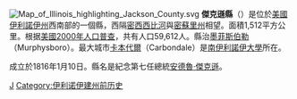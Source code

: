 {{Otheruses|傑克遜縣|subject=美國伊利諾伊州的一個縣|other=同名的縣}}
[[File:Map_of_Illinois_highlighting_Jackson_County.svg|right]]
'''傑克遜縣'''（{{lang-en|Jackson County}}）是位於[[美國|美國]][[伊利諾伊州|伊利諾伊州]]西南部的一個縣，西隔[[密西西比河|密西西比河]]與[[密蘇里州|密蘇里州]]相望。面積1,512平方公里。根据[[美國2000年人口普查|美國2000年人口普查]]，共有人口59,612人。縣治[[墨菲斯伯勒|墨菲斯伯勒]]（Murphysboro）。最大城市[[卡本代爾_(伊利諾伊州)|卡本代爾]]（Carbondale）是[[南伊利諾伊大學|南伊利諾伊大學]]所在。

成立於1816年1月10日。縣名是紀念第七任總統[[安德魯·傑克遜|安德魯·傑克遜]]。

{{伊利诺伊州}}
{{杰克逊县 (伊利诺伊州)}}

[[Category:伊利諾州行政區劃|J]]
[[Category:伊利诺伊建州前历史|Category:伊利诺伊建州前历史]]